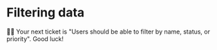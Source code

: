 # Filtering data

👨‍💼 Your next ticket is "Users should be able to filter by name, status, or priority". Good luck!
